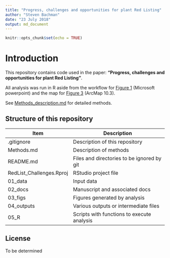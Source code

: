 ```yaml
---
title: "Progress, challenges and opportunities for plant Red Listing"
author: "Steven Bachman"
date: "23 July 2018"
output: md_document
---
```


```r
knitr::opts_chunk$set(echo = TRUE)
```

# Introduction

This repository contains code used in the paper: **"Progress, challenges and opportunities for plant Red Listing"**.  

All analysis was run in R aside from the workflow for [Figure 1](https://github.com/stevenpbachman/RedList_Challenges/blob/master/03_figs/fig_1.jpg) (Microsoft powerpoint) and the map for [Figure 3](https://github.com/stevenpbachman/RedList_Challenges/blob/master/03_figs/fig_3.jpg) (ArcMap 10.3).

See [Methods_description.md](https://github.com/stevenpbachman/RedList_Challenges/blob/master/Methods.md) for detailed methods.


## Structure of this repository

| Item          | Description           |
| ------------- |-------------|
| .gitignore     | Description of this repository | 
| Methods.md   | Description of methods     | 
| README.md    | Files and directories to be ignored by git | 
| RedList_Challenges.Rproj    | RStudio project file     | 
| 01_data | Input data     | 
| 02_docs | Manuscript and associated docs     | 
| 03_figs | Figures generated by analysis     | 
| 04_outputs | Various outputs or intermediate  files     | 
| 05_R | Scripts with functions to execute analysis   | 

## License
To be determined

